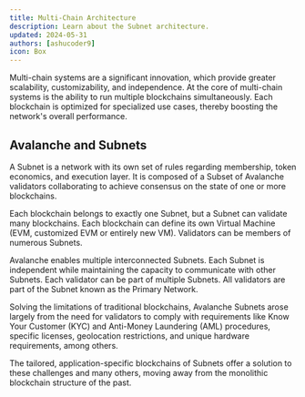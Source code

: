 ```yaml
---
title: Multi-Chain Architecture
description: Learn about the Subnet architecture.
updated: 2024-05-31
authors: [ashucoder9]
icon: Box
---
```


Multi-chain systems are a significant innovation, which provide greater scalability, customizability, and independence. At the core of multi-chain systems is the ability to run multiple blockchains simultaneously. Each blockchain is optimized for specialized use cases, thereby boosting the network's overall performance.

## Avalanche and Subnets

A Subnet is a network with its own set of rules regarding membership, token economics, and execution layer. It is composed of a Subset of Avalanche validators collaborating to achieve consensus on the state of one or more blockchains.

Each blockchain belongs to exactly one Subnet, but a Subnet can validate many blockchains. Each blockchain can define its own Virtual Machine (EVM, customized EVM or entirely new VM). Validators can be members of numerous Subnets.

Avalanche enables multiple interconnected Subnets. Each Subnet is independent while maintaining the capacity to communicate with other Subnets. Each validator can be part of multiple Subnets. All validators are part of the Subnet known as the Primary Network.

Solving the limitations of traditional blockchains, Avalanche Subnets arose largely from the need for validators to comply with requirements like Know Your Customer (KYC) and Anti-Money Laundering (AML) procedures, specific licenses, geolocation restrictions, and unique hardware requirements, among others.

The tailored, application-specific blockchains of Subnets offer a solution to these challenges and many others, moving away from the monolithic blockchain structure of the past.
